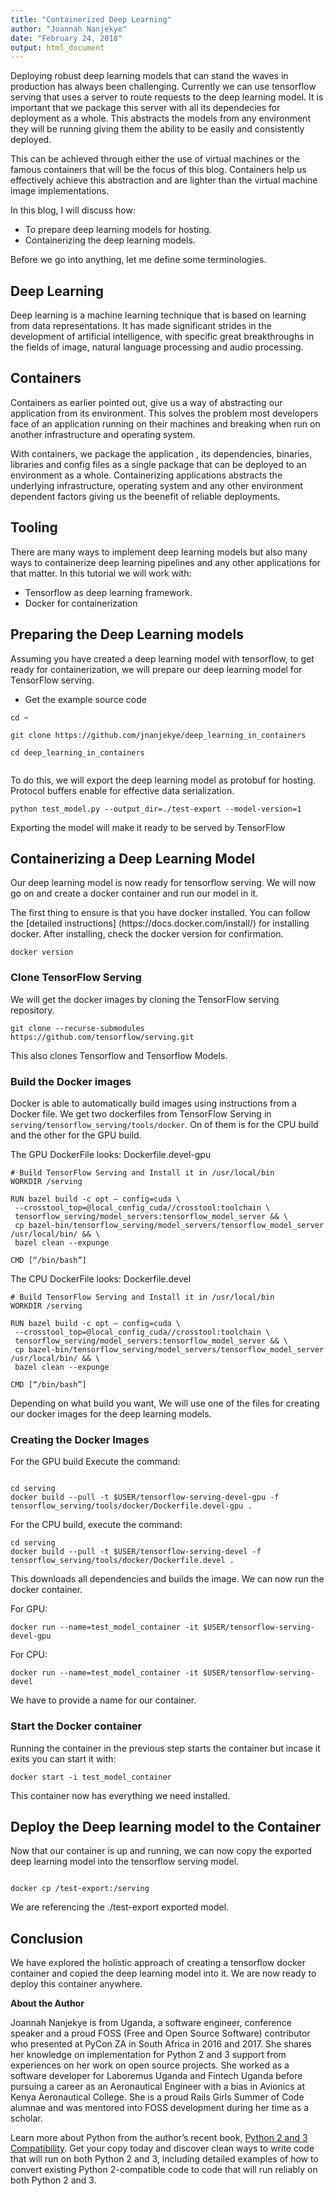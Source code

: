 ```yaml
---
title: "Containerized Deep Learning"
author: "Joannah Nanjekye"
date: "February 24, 2018"
output: html_document
---
```


Deploying robust deep learning models that can stand the waves in production has always been challenging. Currently we can use tensorflow serving that uses a server to route requests to the deep learning model. It is important that we package this server with all its dependecies for deployment as a whole. This abstracts the models from any environment they will be running giving them the ability to be easily and consistently deployed. 

This can be achieved through either the use of virtual machines or the famous containers that will be the focus of this blog. Containers help us effectively achieve this abstraction and are lighter than the virtual machine image implementations.

In this blog, I will discuss how:

* To prepare deep learning models for hosting.
* Containerizing the deep learning models.

Before we go into anything, let me define some terminologies.

## Deep Learning

Deep learning is a machine learning technique that is based on learning from data representations. It has made significant strides in the development of artificial intelligence, with specific great breakthroughs in the fields of image, natural language processing and audio processing.

## Containers

Containers as earlier pointed out, give us a way of abstracting our application from its environment. This solves the problem most developers face of an application running on their machines and breaking when run on another infrastructure and operating system.

With containers, we package the application , its dependencies, binaries, libraries and config files as a single package that can be deployed to an environment as a whole. Containerizing applications abstracts the underlying infrastructure, operating system and any other environment dependent factors giving us the beenefit of reliable deployments.

## Tooling

There are many ways to implement deep learning models but also many ways to containerize deep learning pipelines and any other applications for that matter. In this tutorial we will work with:

* Tensorflow as deep learning framework.
* Docker for containerization

## Preparing the Deep Learning models

Assuming you have created a deep learning model with tensorflow, to get ready for containerization, we will prepare our deep learning model for TensorFlow serving.

* Get the example source code

```
cd ~

git clone https://github.com/jnanjekye/deep_learning_in_containers

cd deep_learning_in_containers


```


To do this, we will export the deep learning model as protobuf for hosting. Protocol buffers enable for effective data serialization.

```
python test_model.py --output_dir=./test-export --model-version=1

```

Exporting the model will make it ready to be served by TensorFlow 

## Containerizing a Deep Learning Model

Our deep learning model is now ready for tensorflow serving. We will now go on and create a docker container and run our model in it.

The first thing to ensure is that you have docker installed. You can follow the [detailed instructions] (https://docs.docker.com/install/) for installing docker. After installing, check the docker version for confirmation.

```
docker version

```
### Clone TensorFlow Serving

We will get the docker images by cloning the TensorFlow serving repository.

```
git clone --recurse-submodules https://github.com/tensorflow/serving.git

```
This also clones Tensorflow and Tensorflow Models.

### Build the Docker images

Docker is able to automatically build images using instructions from a Docker file. We get two dockerfiles from TensorFlow Serving in ` serving/tensorflow_serving/tools/docker `. On of them is for the CPU build and the other for the GPU build.

The GPU DockerFile looks: Dockerfile.devel-gpu

```
# Build TensorFlow Serving and Install it in /usr/local/bin
WORKDIR /serving

RUN bazel build -c opt — config=cuda \
 --crosstool_top=@local_config_cuda//crosstool:toolchain \
 tensorflow_serving/model_servers:tensorflow_model_server && \
 cp bazel-bin/tensorflow_serving/model_servers/tensorflow_model_server /usr/local/bin/ && \
 bazel clean --expunge

CMD [“/bin/bash”]

```

The CPU DockerFile looks: Dockerfile.devel

```
# Build TensorFlow Serving and Install it in /usr/local/bin
WORKDIR /serving

RUN bazel build -c opt — config=cuda \
 --crosstool_top=@local_config_cuda//crosstool:toolchain \
 tensorflow_serving/model_servers:tensorflow_model_server && \
 cp bazel-bin/tensorflow_serving/model_servers/tensorflow_model_server /usr/local/bin/ && \
 bazel clean --expunge

CMD [“/bin/bash”]

```
Depending on what build you want, We will use one of the files for creating our docker images for the deep learning models.

### Creating the Docker Images

For the GPU build Execute the command:

```

cd serving
docker build --pull -t $USER/tensorflow-serving-devel-gpu -f tensorflow_serving/tools/docker/Dockerfile.devel-gpu .

```
For the CPU build, execute the command:

```
cd serving
docker build --pull -t $USER/tensorflow-serving-devel -f tensorflow_serving/tools/docker/Dockerfile.devel .

```

This downloads all dependencies and builds the image. We can now run the docker container.

For GPU:


```
docker run --name=test_model_container -it $USER/tensorflow-serving-devel-gpu

```

For CPU:


```
docker run --name=test_model_container -it $USER/tensorflow-serving-devel

```
We have to provide a name for our container.

### Start the Docker container 

Running the container in the previous step starts the container but incase it exits you can start it with:

```
docker start -i test_model_container

```

This container now has everything we need installed.


## Deploy the Deep learning model to the Container

Now that our container is up and running, we can now copy the exported deep learning model into the tensorflow serving model.

```

docker cp /test-export:/serving

```
We are referencing the ./test-export exported model.

## Conclusion

We have explored the holistic approach of creating a tensorflow docker container and copied the deep learning model into it. We are now ready to deploy this container anywhere.

**About the Author**

Joannah Nanjekye is from Uganda, a software engineer, conference speaker and a proud FOSS (Free and Open Source Software) contributor who presented at PyCon ZA in South Africa in 2016 and 2017. She shares her knowledge on implementation for Python 2 and 3 support from experiences on her work on open source projects. She worked as a software developer for Laboremus Uganda and Fintech Uganda before pursuing a career as an Aeronautical Engineer with a bias in Avionics at Kenya Aeronautical College. She is a proud Rails Girls Summer of Code alumnae and was mentored into FOSS development during her time as a scholar.

Learn more about Python from the author’s recent book, [Python 2 and 3 Compatibility](https://www.apress.com/de/book/9781484229545). Get your copy today and discover clean ways to write code that will run on both Python 2 and 3, including detailed examples of how to convert existing Python 2-compatible code to code that will run reliably on both Python 2 and 3.
